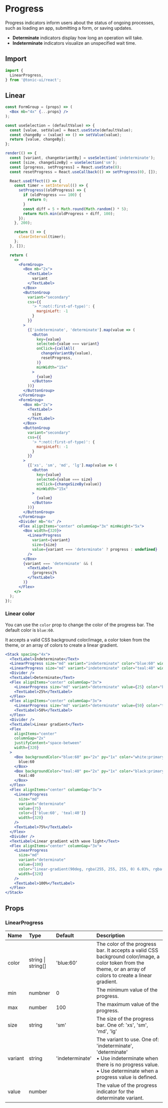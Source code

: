 # Progress

Progress indicators inform users about the status of ongoing processes, such as loading an app, submitting a form, or saving updates.

- **Determinate** indicators display how long an operation will take.
- **Indeterminate** indicators visualize an unspecified wait time.

## Import

```js
import {
  LinearProgress,
} from '@tonic-ui/react';
```

## Linear

```jsx noInline
const FormGroup = (props) => (
  <Box mb="4x" {...props} />
);

const useSelection = (defaultValue) => {
  const [value, setValue] = React.useState(defaultValue);
  const changeBy = (value) => () => setValue(value);
  return [value, changeBy];
};

render(() => {
  const [variant, changeVariantBy] = useSelection('indeterminate');
  const [size, changeSizeBy] = useSelection('sm');
  const [progress, setProgress] = React.useState(0);
  const resetProgress = React.useCallback(() => setProgress(0), []);

  React.useEffect(() => {
    const timer = setInterval(() => {
      setProgress((oldProgress) => {
        if (oldProgress === 100) {
          return 0;
        }
        const diff = 5 + Math.round(Math.random() * 5);
        return Math.min(oldProgress + diff, 100);
      });
    }, 200);

    return () => {
      clearInterval(timer);
    };
  }, []);

  return (
    <>
      <FormGroup>
        <Box mb="2x">
          <TextLabel>
            variant
          </TextLabel>
        </Box>
        <ButtonGroup
          variant="secondary"
          css={{
            '> *:not(:first-of-type)': {
              marginLeft: -1
            }
          }}
        >
          {['indeterminate', 'determinate'].map(value => (
            <Button
              key={value}
              selected={value === variant}
              onClick={callAll(
                changeVariantBy(value),
                resetProgress,
              )}
              minWidth="15x"
            >
              {value}
            </Button>
          ))}
        </ButtonGroup>
      </FormGroup>
      <FormGroup>
        <Box mb="2x">
          <TextLabel>
            size
          </TextLabel>
        </Box>
        <ButtonGroup
          variant="secondary"
          css={{
            '> *:not(:first-of-type)': {
              marginLeft: -1
            }
          }}
        >
          {['xs', 'sm', 'md', 'lg'].map(value => (
            <Button
              key={value}
              selected={value === size}
              onClick={changeSizeBy(value)}
              minWidth="15x"
            >
              {value}
            </Button>
          ))}
        </ButtonGroup>
      </FormGroup>
      <Divider mb="4x" />
      <Flex alignItems="center" columnGap="3x" minHeight="5x">
        <Box width={320}>
          <LinearProgress
            variant={variant}
            size={size}
            value={variant === 'determinate' ? progress : undefined}
          />
        </Box>
        {variant === 'determinate' && (
          <TextLabel>
            {progress}%
          </TextLabel>
        )}
      </Flex>
    </>
  );
});
```

### Linear color

You can use the `color` prop to change the color of the progress bar. The default color is `blue:60`.

It accepts a valid CSS background color/image, a color token from the theme, or an array of colors to create a linear gradient.

```jsx
<Stack spacing="4x">
  <TextLabel>Indeterminate</Text>
  <LinearProgress size="md" variant="indeterminate" color="blue:60" width={320} />
  <LinearProgress size="md" variant="indeterminate" color="teal:40" width={320} />
  <Divider />
  <TextLabel>Determinate</Text>
  <Flex alignItems="center" columnGap="3x">
    <LinearProgress size="md" variant="determinate" value={25} color="blue:60" width={320}/>
    <TextLabel>25%</TextLabel>
  </Flex>
  <Flex alignItems="center" columnGap="3x">
    <LinearProgress size="md" variant="determinate" value={50} color="teal:40" width={320} />
    <TextLabel>50%</TextLabel>
  </Flex>
  <Divider />
  <TextLabel>Linear gradient</Text>
  <Flex
    alignItems="center"
    columnGap="2x"
    justifyContent="space-between"
    width={320}
  >
    <Box backgroundColor="blue:60" px="2x" py="1x" color="white:primary">
      blue:60
    </Box>
    <Box backgroundColor="teal:40" px="2x" py="1x" color="black:primary">
      teal:40
    </Box>
  </Flex>
  <Flex alignItems="center" columnGap="3x">
    <LinearProgress
      size="md"
      variant="determinate"
      value={75}
      color={['blue:60', 'teal:40']}
      width={320}
    />
    <TextLabel>75%</TextLabel>
  </Flex>
  <Divider />
  <TextLabel>Linear gradient with wave light</Text>
  <Flex alignItems="center" columnGap="3x">
    <LinearProgress
      size="md"
      variant="determinate"
      value={100}
      color="linear-gradient(90deg, rgba(255, 255, 255, 0) 6.03%, rgba(255, 255, 255, 0.12) 16.32%, rgba(255, 255, 255, 0.12) 42.22%, rgba(255, 255, 255, 0) 60.67%), linear-gradient(90deg, #1E5EDE, #04CAA1)"
      width={320}
    />
    <TextLabel>100%</TextLabel>
  </Flex>
</Stack>
```

## Props

### LinearProgress

| Name | Type | Default | Description |
| :--- | :--- | :------ | :---------- |
| color | string \| string[] | 'blue:60' | The color of the progress bar. It accepts a valid CSS background color/image, a color token from the theme, or an array of colors to create a linear gradient. |
| min | numbner | 0 | The minimum value of the progress. |
| max | number | 100 | The maximum value of the progress. |
| size | string | 'sm' | The size of the progress bar. One of: 'xs', 'sm', 'md', 'lg' |
| variant | string | 'indeterminate' | The variant to use. One of: 'indeterminate', 'determinate'<br />• Use indeterminate when there is no progress value.<br />• Use determinate when a progress value is defined. |
| value | number |  | The value of the progress indicator for the determinate variant. |
